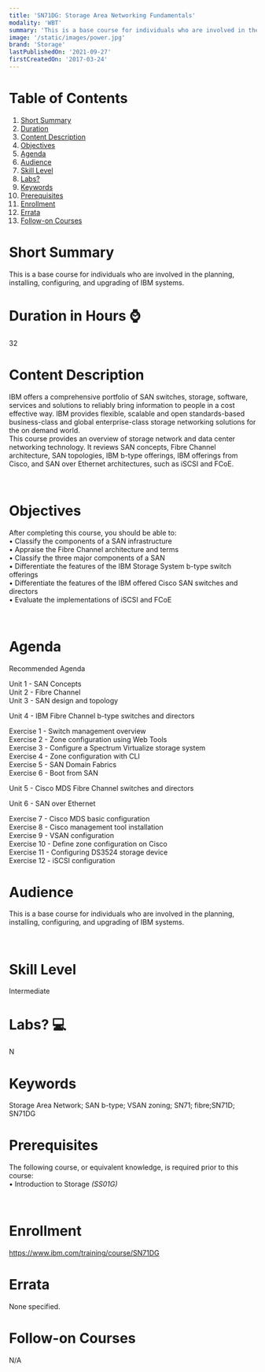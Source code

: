 ```yaml
---
title: 'SN71DG: Storage Area Networking Fundamentals'
modality: 'WBT'
summary: 'This is a base course for individuals who are involved in the planning, installing, configuring, and upgrading of IBM systems. '
image: '/static/images/power.jpg'
brand: 'Storage'
lastPublishedOn: '2021-09-27'
firstCreatedOn: '2017-03-24'
---
```

# Table of Contents
1.  [Short Summary](#short-summary)
2.  [Duration](#duration-in-hours-)
3.  [Content Description](#content-description)
4.  [Objectives](#objectives)
5.  [Agenda](#agenda)
6.  [Audience](#audience)
7.  [Skill Level](#skill-level)
8.  [Labs?](#labs-)
9.  [Keywords](#keywords)
10. [Prerequisites](#prerequisites)
11. [Enrollment](#enrollment)
12. [Errata](#errata)
13. [Follow-on Courses](#follow-on-courses)

# Short Summary
This is a base course for individuals who are involved in the planning, installing, configuring, and upgrading of IBM systems. 

# Duration in Hours ⌚
32

# Content Description
<p>IBM offers a comprehensive portfolio of SAN switches, storage, software, services and solutions to reliably bring information to people in a cost effective way. IBM provides flexible, scalable and open standards-based business-class and global enterprise-class storage networking solutions for the on demand world.<br />
This course provides an overview of storage network and data center networking technology. It reviews SAN concepts, Fibre Channel architecture, SAN topologies, IBM b-type offerings, IBM offerings from Cisco, and SAN over Ethernet architectures, such as iSCSI and FCoE.</p>

<p>&nbsp;</p>

# Objectives
<p>After completing this course, you should be able to:<br />
&bull; Classify the components of a SAN infrastructure<br />
&bull; Appraise the Fibre Channel architecture and terms<br />
&bull; Classify the three major components of a SAN<br />
&bull; Differentiate the features of the IBM Storage System b-type switch offerings<br />
&bull; Differentiate the features of the IBM offered Cisco SAN switches and directors<br />
&bull; Evaluate the implementations of iSCSI and FCoE</p>

<p>&nbsp;</p>

# Agenda
<p>Recommended Agenda</p><p>Unit 1 - SAN Concepts<br />Unit 2 - Fibre Channel<br />Unit 3 - SAN design and topology</p><p>Unit 4 - IBM Fibre Channel b-type switches and directors</p><p>Exercise 1 - Switch management overview<br />Exercise 2 - Zone configuration using Web Tools<br />Exercise 3 - Configure a Spectrum Virtualize storage system<br />Exercise 4 - Zone configuration with CLI<br />Exercise 5 - SAN Domain Fabrics<br />Exercise 6 - Boot from SAN</p><p>Unit 5 - Cisco MDS Fibre Channel switches and directors</p><p>Unit 6 - SAN over Ethernet</p><p>Exercise 7 - Cisco MDS basic configuration<br />Exercise 8 - Cisco management tool installation<br />Exercise 9 - VSAN configuration<br />Exercise 10 - Define zone configuration on Cisco<br />Exercise 11 - Configuring DS3524 storage device<br />Exercise 12 - iSCSI configuration</p>

# Audience
<p>This is a base course for individuals who are involved in the planning, installing, configuring, and upgrading of IBM systems.</p>

<p>&nbsp;</p>

# Skill Level
Intermediate        

# Labs? 💻
N

# Keywords
Storage Area Network; SAN b-type; VSAN zoning; SN71; fibre;SN71D; SN71DG

# Prerequisites
<p>The following course, or equivalent knowledge, is required prior to this course:<br />
&bull; Introduction to Storage <em>(SS01G)</em></p>

<p>&nbsp;</p>

# Enrollment
https://www.ibm.com/training/course/SN71DG

# Errata
None specified.

# Follow-on Courses
N/A

